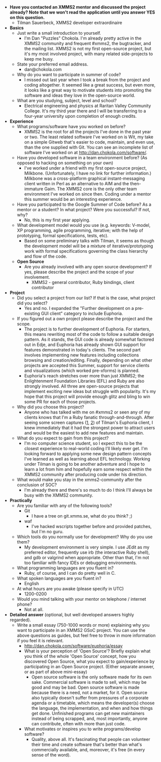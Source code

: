 * '''Have you contacted an XMMS2 mentor and discussed the project already? Note that we won't read the application until you answer YES on this question.'''
** Tilman Sauerbeck, XMMS2 developer extraordinaire
* '''Basics'''
** Just write a small introduction to yourself.
*** I'm Dan "Puzzles" Chokola. I'm already pretty active in the XMMS2 community and frequent #xmms2, the bugtracker, and the mailing list. XMMS2 is not my first open-source project, but it's my most involved project, with many related side-projects to keep me busy.
** State your preferred email address.
*** dan@chokola.com
** Why do you want to participate in summer of code?
*** I missed out last year when I took a break from the project and coding altogether. It seemed like a great success, but even more, it looks like a great way to motivate students into promoting the software and ideas they love in the open-source world.
** What are you studying, subject, level and school?
*** Electrical engineering and physics at Raritan Valley Community College. It's my third year there and I will be transferring to a four-year university upon completion of enough credits.
* '''Experience'''
** What programs/software have you worked on before?
*** XMMS2 is the root for all the projects I've done in the past year or two. The least related software I've worked on is Wit, my take on a simple Gitweb that's easier to code, maintain, and even use, than the one supplied with Git. You can see an incomplete list of software I've worked on at [http://dan.chokola.com/software/ http://dan.chokola.com/software/].
** Have you developed software in a team environment before? (As opposed to hacking on something on your own)
*** I've worked under a friend with my first open-source project, Milkbone. (Unfortunately, I have no link for further information.) Milkbone was a cross-platform graphical instant-messaging client written in Perl as an alternative to AIM and the then-immature Gaim. The XMMS2 core is the only other team environment I've worked on since then. Coding under a mentor this summer would be an interesting experience.
** Have you participated to the Google Summer of Code before? As a mentor or a student? In what project? Were you successful? If not, why?
*** No, this is my first year applying.
** What development model would you use (e.g. keywords: V-model, XP programming, agile programming, iterative; with the help of prototyping, formal specifications, tests, etc).
*** Based on some preliminary talks with Tilman, it seems as though the development model will be a mixture of iterative/prototyping work with formal specifications governing the class hierarchy and flow of the code.
** '''Open Source'''
*** Are you already involved with any open source development? If yes, please describe the project and the scope of your involvement.
**** XMMS2 - general contributor, Ruby bindings, client contributor
* '''Project'''
** Did you select a project from our list? If that is the case, what project did you select?
*** Yes and no. I expanded the "Further development on a pre-existing GUI client" category to include Euphoria.
** If you figured out a own project please describe the project and the scope.
*** The project is to further development of Euphoria. For starters, this means rewriting most of the code to follow a suitable design pattern. As it stands, the GUI code is already somewhat factored out in Edje, and Euphoria has already shown GUI support for features demonstrated in today's clients. The second part involves implementing new features including collections browsing and creation/editing. Finally, depending on what other projects are accepted this Summer, support for service clients and visualizations (which worked pre-xforms) is planned.
*** Euphoria's reach stretches over more than just XMMS2; the Enlightenment Foundation Libraries (EFL) and Ruby are also strongly involved. All three are open-source projects that implement exciting new ideas but struggle with popularity. It's my hope that this project will provide enough glitz and bling to win some PR for each of those projects.
** Why did you choose this project?
*** Anyone who has talked with me on #xmms2 or seen any of my clients knows that I'm a Ruby fanatic through-and-through. After seeing some screen captures ([http://files.code-monkey.de/multipass3.avi], [http://files.code-monkey.de/euphoria-meridian-ticker.ogg]) of Tilman's Euphoria client, I knew immediately that it had the strongest power to attract users and would be the easiest to add new features and maintain.
** What do you expect to gain from this project?
*** I'm no computer science student, so I expect this to be the closest experience to real-world coding I'll likely ever get. I'm looking forward to applying some new design pattern concepts I've learned as well as learning about EFL technology. Working under Tilman is going to be another adventure and I hope to learn a lot from him and hopefully earn some respect within the XMMS2 community after producing code under his direction.
** What would make you stay in the xmms2-community after the conclusion of SOC?
*** I'm already there and there's so much to do I think I'll always be busy with the XMMS2 community.
* '''Practically'''
** Are you familiar with any of the following tools?
*** Git
**** I have a tree on git.xmms.se, what do you think? ;)
*** waf
**** I've hacked wscripts together before and provided patches, but I'm no guru.
** Which tools do you normally use for development? Why do you use them?
*** My development environment is very simple. I use JEdit as my preferred editor, frequently use irb (the interactive Ruby shell), and gdb or valgrind when appropriate. Other than that, I'm not too familiar with fancy IDEs or debugging environments.
** What programming languages are you fluent in?
*** Ruby, of course, and I can do pretty well in C.
** What spoken languages are you fluent in?
*** English
** At what hours are you awake (please specify in UTC)
*** 1200-0200
** Would you mind talking with your mentor on telephone / internet phone?
*** Not at all.
* '''Detailed answer''' (optional, but well developed answers highly regarded).
** Write a small essay (750-1000 words or more) explaining why you want to participate in an XMMS2 GSoC project. You can use the above questions as guides, but feel free to throw in more information if you feel it is relevant.
*** [http://dan.chokola.com/software/euphoria/essay http://dan.chokola.com/software/euphoria/essay]
*** What is your perception of 'Open Source'? Briefly explain what you think of the whole 'Open Source' concept, how you discovered Open Source, what you expect to gain/experience by participating in an Open Source project. (Either separate answer, or as part of above mini-essay)
**** Open source software is the only software made for its own sake. Commercial software is made to sell, which may be good and may be bad. Open source software is made because there is a need, not a market, for it. Open source also typically doesn't suffer from pressures of a corporate agenda or a timetable, which means the developer(s) choose the language, the implementation, and when and how things get done. Unfinished programs can get new maintainers instead of being scrapped, and, most importantly, anyone can contribute, often with more than just code.
*** What motivates or inspires you to write programs/develop software?
**** Quality, above all. It's fascinating that people can volunteer their time and create software that's better than what's commercially available, and, moreover, it's free (in every sense of the word).